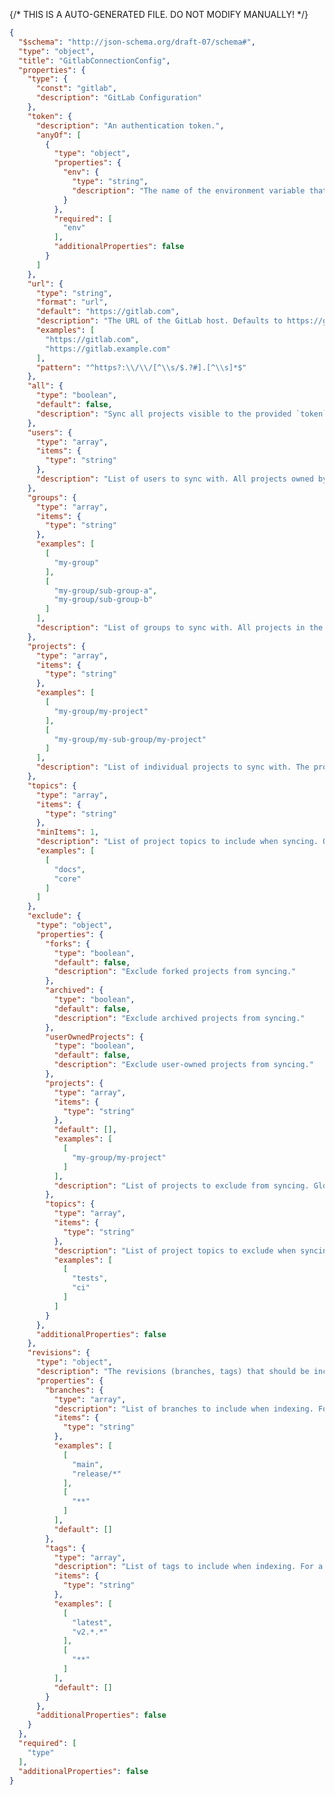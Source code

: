 {/* THIS IS A AUTO-GENERATED FILE. DO NOT MODIFY MANUALLY! */}
```json
{
  "$schema": "http://json-schema.org/draft-07/schema#",
  "type": "object",
  "title": "GitlabConnectionConfig",
  "properties": {
    "type": {
      "const": "gitlab",
      "description": "GitLab Configuration"
    },
    "token": {
      "description": "An authentication token.",
      "anyOf": [
        {
          "type": "object",
          "properties": {
            "env": {
              "type": "string",
              "description": "The name of the environment variable that contains the token. Only supported in declarative connection configs."
            }
          },
          "required": [
            "env"
          ],
          "additionalProperties": false
        }
      ]
    },
    "url": {
      "type": "string",
      "format": "url",
      "default": "https://gitlab.com",
      "description": "The URL of the GitLab host. Defaults to https://gitlab.com",
      "examples": [
        "https://gitlab.com",
        "https://gitlab.example.com"
      ],
      "pattern": "^https?:\\/\\/[^\\s/$.?#].[^\\s]*$"
    },
    "all": {
      "type": "boolean",
      "default": false,
      "description": "Sync all projects visible to the provided `token` (if any) in the GitLab instance. This option is ignored if `url` is either unset or set to https://gitlab.com ."
    },
    "users": {
      "type": "array",
      "items": {
        "type": "string"
      },
      "description": "List of users to sync with. All projects owned by the user and visible to the provided `token` (if any) will be synced, unless explicitly defined in the `exclude` property."
    },
    "groups": {
      "type": "array",
      "items": {
        "type": "string"
      },
      "examples": [
        [
          "my-group"
        ],
        [
          "my-group/sub-group-a",
          "my-group/sub-group-b"
        ]
      ],
      "description": "List of groups to sync with. All projects in the group (and recursive subgroups) visible to the provided `token` (if any) will be synced, unless explicitly defined in the `exclude` property. Subgroups can be specified by providing the path to the subgroup (e.g. `my-group/sub-group-a`)."
    },
    "projects": {
      "type": "array",
      "items": {
        "type": "string"
      },
      "examples": [
        [
          "my-group/my-project"
        ],
        [
          "my-group/my-sub-group/my-project"
        ]
      ],
      "description": "List of individual projects to sync with. The project's namespace must be specified. See: https://docs.gitlab.com/ee/user/namespace/"
    },
    "topics": {
      "type": "array",
      "items": {
        "type": "string"
      },
      "minItems": 1,
      "description": "List of project topics to include when syncing. Only projects that match at least one of the provided `topics` will be synced. If not specified, all projects will be synced, unless explicitly defined in the `exclude` property. Glob patterns are supported.",
      "examples": [
        [
          "docs",
          "core"
        ]
      ]
    },
    "exclude": {
      "type": "object",
      "properties": {
        "forks": {
          "type": "boolean",
          "default": false,
          "description": "Exclude forked projects from syncing."
        },
        "archived": {
          "type": "boolean",
          "default": false,
          "description": "Exclude archived projects from syncing."
        },
        "userOwnedProjects": {
          "type": "boolean",
          "default": false,
          "description": "Exclude user-owned projects from syncing."
        },
        "projects": {
          "type": "array",
          "items": {
            "type": "string"
          },
          "default": [],
          "examples": [
            [
              "my-group/my-project"
            ]
          ],
          "description": "List of projects to exclude from syncing. Glob patterns are supported. The project's namespace must be specified, see: https://docs.gitlab.com/ee/user/namespace/"
        },
        "topics": {
          "type": "array",
          "items": {
            "type": "string"
          },
          "description": "List of project topics to exclude when syncing. Projects that match one of the provided `topics` will be excluded from syncing. Glob patterns are supported.",
          "examples": [
            [
              "tests",
              "ci"
            ]
          ]
        }
      },
      "additionalProperties": false
    },
    "revisions": {
      "type": "object",
      "description": "The revisions (branches, tags) that should be included when indexing. The default branch (HEAD) is always indexed. A maximum of 64 revisions can be indexed, with any additional revisions being ignored.",
      "properties": {
        "branches": {
          "type": "array",
          "description": "List of branches to include when indexing. For a given repo, only the branches that exist on the repo's remote *and* match at least one of the provided `branches` will be indexed. The default branch (HEAD) is always indexed. Glob patterns are supported. A maximum of 64 branches can be indexed, with any additional branches being ignored.",
          "items": {
            "type": "string"
          },
          "examples": [
            [
              "main",
              "release/*"
            ],
            [
              "**"
            ]
          ],
          "default": []
        },
        "tags": {
          "type": "array",
          "description": "List of tags to include when indexing. For a given repo, only the tags that exist on the repo's remote *and* match at least one of the provided `tags` will be indexed. Glob patterns are supported. A maximum of 64 tags can be indexed, with any additional tags being ignored.",
          "items": {
            "type": "string"
          },
          "examples": [
            [
              "latest",
              "v2.*.*"
            ],
            [
              "**"
            ]
          ],
          "default": []
        }
      },
      "additionalProperties": false
    }
  },
  "required": [
    "type"
  ],
  "additionalProperties": false
}
```
